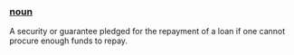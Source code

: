 ===[[noun]]===
A security or guarantee pledged for the repayment of a loan if one cannot procure enough funds to repay.